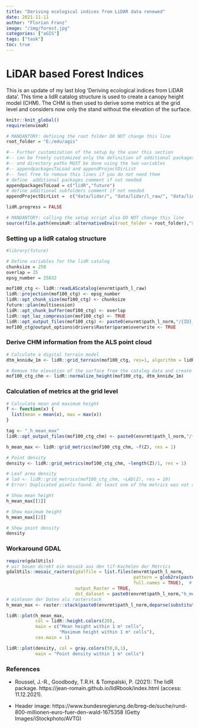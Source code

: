 ```yaml
---
title: "Deriving ecological indices from LiDAR data renewed"
date: 2021-11-11
author: "Florian Franz"
image: "/img/forest.jpg"
categories: ["aGIS"]
tags: ["task"]
toc: true
---
```


# LiDAR based Forest Indices

This is an update of my last blog 'Deriving ecological indices from LiDAR data'. This time a lidR catalog structure is used to create a canopy height model (CHM). The CHM is then used to derive some metrics at the grid level and considers now only the stand without the elevation of the surface.

```r
knitr::knit_global()
require(envimaR)

# MANDANTORY: defining the root folder DO NOT change this line
root_folder = "E:/edu/agis"

#-- Further customization of the setup by the user this section 
#-- can be freely customized only the definition of additional packages 
#-- and directory paths MUST be done using the two variables 
#-- appendpackagesToLoad and appendProjectDirList
#-- feel free to remove this lines if you do not need them
# define  additional packages comment if not needed
appendpackagesToLoad = c("lidR","future")
# define additional subfolders comment if not needed
appendProjectDirList =  c("data/lidar/", "data/lidar/l_raw/", "data/lidar/l_norm/", "data/lidar/l_raster/")

lidR.progress = FALSE

# MANDANTORY: calling the setup script also DO NOT change this line
source(file.path(envimaR::alternativeEnvi(root_folder = root_folder),"src/000-rspatial-setup.R"),local = knitr::knit_global())
```

### Setting up a lidR catalog structure

```r
#library(future)

# Define variables for the lidR catalog
chunksize = 250
overlap = 25
epsg_number = 25832

mof100_ctg <- lidR::readLAScatalog(envrmt$path_l_raw)
lidR::projection(mof100_ctg) <- epsg_number
lidR::opt_chunk_size(mof100_ctg) <- chunksize
future::plan(multisession)
lidR::opt_chunk_buffer(mof100_ctg) <- overlap
lidR::opt_laz_compression(mof100_ctg) <- TRUE
lidR::opt_output_files(mof100_ctg) <- paste0(envrmt$path_l_norm,"/{ID}_norm")
mof100_ctg@output_options$drivers$Raster$param$overwrite <- TRUE
```

### Derive CHM information from the ALS point cloud

```r
# Calculate a digital terrain model
dtm_knnidw_1m <- lidR::grid_terrain(mof100_ctg, res=1, algorithm = lidR::knnidw(k = 6L, p = 2))

# Remove the elevation of the surface from the catalog data and create a new catalog
mof100_ctg_chm <- lidR::normalize_height(mof100_ctg, dtm_knnidw_1m)
```

### Calculation of metrics at the grid level

```r
# Calculate mean and maximum height
f <- function(x) {
  list(mean = mean(x), max = max(x))
}

tag <- "_h_mean_max"
lidR::opt_output_files(mof100_ctg_chm) <- paste0(envrmt$path_l_norm,"/{ID}",tag)

h_mean_max <- lidR::grid_metrics(mof100_ctg_chm, ~f(Z), res = 1)

# Point density
density <- lidR::grid_metrics(mof100_ctg_chm, ~length(Z)/1, res = 1)

# Leaf area density
# lad <- lidR::grid_metrics(mof100_ctg_chm, ~LAD(Z), res = 10)
# Error: Duplicated pixels found. At least one of the metrics was not a number. Each metric should be a single number.
```

```r
# Show mean height
h_mean_max[[1]]

# Show maximum height
h_mean_max[[2]]

# Show point density
density
```

### Workaround GDAL

```r
require(gdalUtils)
# wir bauen direkt ein mosaik aus den tif-Kachelen der Metrics
gdalUtils::mosaic_rasters(gdalfile = list.files(envrmt$path_l_norm,
                                                pattern = glob2rx(paste0("*",tag,".tif")),
                                                full.names = TRUE),  # liste aller files mit dem tag
                          output_Raster = TRUE,
                          dst_dataset = paste0(envrmt$path_l_norm,"h_mean_max.tif")) # ausgabe datei
# einlesen der Daten als rasterstack
h_mean_max <- raster::stack(paste0(envrmt$path_l_norm,deparse(substitute(h_mean_max)),".tif"))
```

```r
lidR::plot(h_mean_max,
           col = lidR::height.colors(20),
           main = c("Mean height within 1 m² cells",
                    "Maximum height within 1 m² cells"),
           cex.main = 1)

lidR::plot(density, col = gray.colors(50,0,1),
           main = "Point density within 1 m² cells")
```

### References

- Roussel, J.-R., Goodbody, T.R.H. & Tompalski, P. (2021): The lidR package. https://jean-romain.github.io/lidRbook/index.html (access: 11.12.2021).

- Header image: https://www.bundesregierung.de/breg-de/suche/rund-800-millionen-euro-fuer-den-wald-1675358 (Getty Images/iStockphoto/AVTG)









